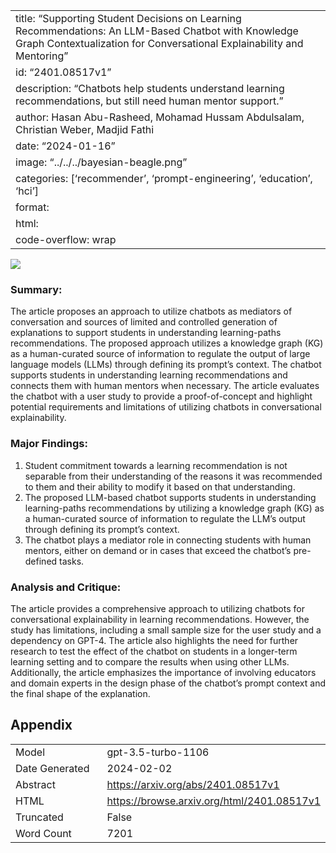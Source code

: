 
---
title: "Supporting Student Decisions on Learning Recommendations: An LLM-Based Chatbot with Knowledge Graph Contextualization for Conversational Explainability and Mentoring"
id: "2401.08517v1"
description: "Chatbots help students understand learning recommendations, but still need human mentor support."
author: Hasan Abu-Rasheed, Mohamad Hussam Abdulsalam, Christian Weber, Madjid Fathi
date: "2024-01-16"
image: "../../../bayesian-beagle.png"
categories: ['recommender', 'prompt-engineering', 'education', 'hci']
format:
  html:
    code-overflow: wrap
---

![](None)

### **Summary:**
The article proposes an approach to utilize chatbots as mediators of conversation and sources of limited and controlled generation of explanations to support students in understanding learning-paths recommendations. The proposed approach utilizes a knowledge graph (KG) as a human-curated source of information to regulate the output of large language models (LLMs) through defining its prompt’s context. The chatbot supports students in understanding learning recommendations and connects them with human mentors when necessary. The article evaluates the chatbot with a user study to provide a proof-of-concept and highlight potential requirements and limitations of utilizing chatbots in conversational explainability.

### Major Findings:
1. Student commitment towards a learning recommendation is not separable from their understanding of the reasons it was recommended to them and their ability to modify it based on that understanding.
2. The proposed LLM-based chatbot supports students in understanding learning-paths recommendations by utilizing a knowledge graph (KG) as a human-curated source of information to regulate the LLM’s output through defining its prompt’s context.
3. The chatbot plays a mediator role in connecting students with human mentors, either on demand or in cases that exceed the chatbot’s pre-defined tasks.

### Analysis and Critique:
The article provides a comprehensive approach to utilizing chatbots for conversational explainability in learning recommendations. However, the study has limitations, including a small sample size for the user study and a dependency on GPT-4. The article also highlights the need for further research to test the effect of the chatbot on students in a longer-term learning setting and to compare the results when using other LLMs. Additionally, the article emphasizes the importance of involving educators and domain experts in the design phase of the chatbot's prompt context and the final shape of the explanation.

## Appendix

|          |          |
|----------|----------|
| Model     | gpt-3.5-turbo-1106       |
| Date Generated     | 2024-02-02       |
| Abstract | [https://arxiv.org/abs/2401.08517v1](https://arxiv.org/abs/2401.08517v1)        |
| HTML     | [https://browse.arxiv.org/html/2401.08517v1](https://browse.arxiv.org/html/2401.08517v1)       |
| Truncated       | False       |
| Word Count       | 7201       |